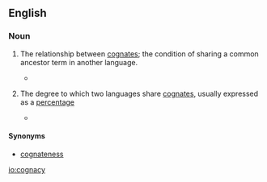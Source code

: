 ==English==

===Noun===
{{en-noun|cognacies}}

# {{context|linguistics}} The relationship between [[cognate]]s; the condition of sharing a common ancestor term in another language.
#*{{quote-book|2000|Bernd Heine & Derek Nurse|African Languages: An Introduction|pageurl=http://books.google.com/books?id=C7XhcYoFxaQC&pg=PA262|page=262|isbn=0521666295
|passage=First, in depending on vocabulary, as opposed to morphology or grammar, one runs the risk of assuming '''cognacy''' between similar words when the real explanation is borrowing. }}
# {{context|linguistics}} The degree to which two languages share [[cognate]]s, usually expressed as a [[percentage]]
#*{{quote-book|1988|page=255|url=http://books.google.com/books?id=ZXIyAAAAIAAJ|title=Expanding frontiers of African history: the inter-disciplinary methodology|author=Monday B. Abasiattai|isbn=9780070001
|passage=In Table 13.1 are given the percentages for the degrees of '''cognacy''' between pairs of languages in the Upper Cross group.}}

====Synonyms====
*{{sense|relationship between cognates}} [[cognateness]]

[[io:cognacy]]
